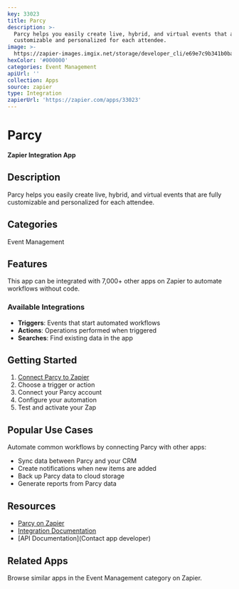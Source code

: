 ```yaml
---
key: 33023
title: Parcy
description: >-
  Parcy helps you easily create live, hybrid, and virtual events that are fully
  customizable and personalized for each attendee.
image: >-
  https://zapier-images.imgix.net/storage/developer_cli/e69e7c9b341b0ba2b8294f5ab87b52d9.png?auto=format%2Ccompress&ixlib=python-3.0.0&q=50
hexColor: '#000000'
categories: Event Management
apiUrl: ''
collection: Apps
source: zapier
type: Integration
zapierUrl: 'https://zapier.com/apps/33023'
---
```

# Parcy

**Zapier Integration App**

## Description

Parcy helps you easily create live, hybrid, and virtual events that are fully customizable and personalized for each attendee.

## Categories

Event Management

## Features

This app can be integrated with 7,000+ other apps on Zapier to automate workflows without code.

### Available Integrations

- **Triggers**: Events that start automated workflows
- **Actions**: Operations performed when triggered
- **Searches**: Find existing data in the app

## Getting Started

1. [Connect Parcy to Zapier](https://zapier.com/apps/33023)
2. Choose a trigger or action
3. Connect your Parcy account
4. Configure your automation
5. Test and activate your Zap

## Popular Use Cases

Automate common workflows by connecting Parcy with other apps:

- Sync data between Parcy and your CRM
- Create notifications when new items are added
- Back up Parcy data to cloud storage
- Generate reports from Parcy data

## Resources

- [Parcy on Zapier](https://zapier.com/apps/33023)
- [Integration Documentation](https://zapier.com/apps/33023/integrations)
- [API Documentation](Contact app developer)

## Related Apps

Browse similar apps in the Event Management category on Zapier.
